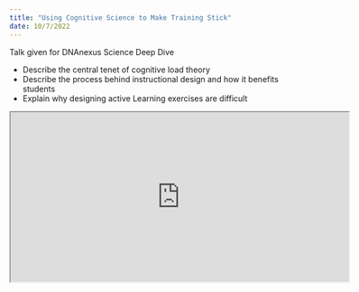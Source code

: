 ```yaml
---
title: "Using Cognitive Science to Make Training Stick"
date: 10/7/2022
---
```


Talk given for DNAnexus Science Deep Dive

- Describe the central tenet of cognitive load theory
- Describe the process behind instructional design and how it benefits students
- Explain why designing active Learning exercises are difficult

<iframe class="slide-deck" src="https://laderast.github.io/talks/2022-10-7-using-cognitive-science/using_cognitive_sci.pdf" height=300 width=600></iframe>